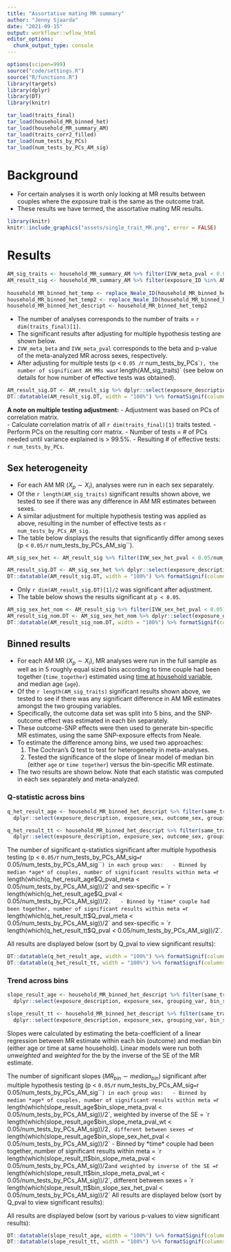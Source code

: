 ```yaml
---
title: "Assortative mating MR summary"
author: "Jenny Sjaarda"
date: "2021-09-15"
output: workflowr::wflow_html
editor_options:
  chunk_output_type: console
---
```


```r

options(scipen=999)
source("code/settings.R")
source("R/functions.R")
library(targets)
library(dplyr)
library(DT)
library(knitr)

```

```r

tar_load(traits_final)
tar_load(household_MR_binned_het)
tar_load(household_MR_summary_AM)
tar_load(traits_corr2_filled)
tar_load(num_tests_by_PCs)
tar_load(num_tests_by_PCs_AM_sig)

```

# Background 

- For certain analyses it is worth only looking at MR results between couples where the exposure trait is the same as the outcome trait. 
- These results we have termed, the assortative mating MR results. 

```r
library(knitr)
knitr::include_graphics("assets/single_trait_MR.png", error = FALSE)
```

# Results 

```r

AM_sig_traits <- household_MR_summary_AM %>% filter(IVW_meta_pval < 0.05/num_tests_by_PCs) %>% pull(exposure_ID) %>% unique()
AM_result_sig <- household_MR_summary_AM %>% filter(exposure_ID %in% AM_sig_traits)
 
household_MR_binned_het_temp <- replace_Neale_ID(household_MR_binned_het, traits_corr2_filled, "exposure_ID", "exposure_description")
household_MR_binned_het_temp2 <- replace_Neale_ID(household_MR_binned_het_temp, traits_corr2_filled, "outcome_ID", "outcome_description")
household_MR_binned_het_descript <- household_MR_binned_het_temp2

```

- The number of analyses corresponds to the number of traits = `r dim(traits_final)[1]`. 
- The significant results after adjusting for multiple hypothesis testing are shown below. 
- `IVW_meta_beta` and `IVW_meta_pval` corresponds to the beta and p-value of the meta-analyzed MR across sexes, respectively.  
- After adjusting for multiple tests (p < `0.05 / `r num_tests_by_PCs``), the number of significant AM MRs was `r length(AM_sig_traits)` (see below on details for how number of effective tests was obtained).

```r

AM_result_sig.DT <- AM_result_sig %>% dplyr::select(exposure_description, IVW_meta_beta, IVW_meta_pval) %>% unique()
DT::datatable(AM_result_sig.DT, width = "100%") %>% formatSignif(columns=c('IVW_meta_beta', 'IVW_meta_pval'), digits=3)

```

**A note on multiple testing adjustment:**
- Adjustment was based on PCs of correlation matrix.  
- Calculate correlation matrix of all `r dim(traits_final)[1]` traits tested. 
- Perform PCs on the resulting corr matrix. 
- Number of tests = # of PCs needed until variance explained is > 99.5%. 
- Resulting # of effective tests: `r num_tests_by_PCs`.  

## Sex heterogeneity

- For each AM MR ($X_{p} \sim X_i$), analyses were run in each sex separately. 
- Of the `r length(AM_sig_traits)` significant results shown above, we tested to see if there was any difference in AM MR estimates between sexes. 
- A similar adjustment for multiple hypothesis testing was applied as above, resulting in the number of effective tests as `r num_tests_by_PCs_AM_sig`. 
- The table below displays the results that significantly differ among sexes (p < `0.05/`r num_tests_by_PCs_AM_sig``).

```r

AM_sig_sex_het <- AM_result_sig %>% filter(IVW_sex_het_pval < 0.05/num_tests_by_PCs_AM_sig)

AM_result_sig.DT <- AM_sig_sex_het %>% dplyr::select(exposure_description, IVW_beta, IVW_pval, IVW_meta_beta, IVW_meta_pval, IVW_sex_het_pval) %>% unique()
DT::datatable(AM_result_sig.DT, width = "100%") %>% formatSignif(columns=c('IVW_beta', 'IVW_pval', 'IVW_meta_beta', 'IVW_meta_pval', 'IVW_sex_het_pval'), digits=3)

```

- Only `r dim(AM_result_sig.DT)[1]/2` was significant after adjustment. 
- The table below shows the results significant at `p < 0.05`.

```r

AM_sig_sex_het_nom <- AM_result_sig %>% filter(IVW_sex_het_pval < 0.05)
AM_result_sig_nom.DT <- AM_sig_sex_het_nom %>% dplyr::select(exposure_description, IVW_beta, IVW_pval, IVW_meta_beta, IVW_meta_pval, IVW_sex_het_pval) %>% unique()
DT::datatable(AM_result_sig_nom.DT, width = "100%") %>% formatSignif(columns=c('IVW_beta', 'IVW_pval', 'IVW_meta_beta', 'IVW_meta_pval', 'IVW_sex_het_pval'), digits=3)

```

## Binned results

- For each AM MR ($X_{p} \sim X_i$), MR analyses were run in the full sample as well as in 5 roughly equal sized bins according to time couple had been together (`time_together`) estimated using [time at household variable](https://biobank.ctsu.ox.ac.uk/showcase/field.cgi?id=699), and median age (`age`). 
- Of the `r length(AM_sig_traits)` significant results shown above, we tested to see if there was any significant difference in AM MR estimates amongst the two grouping variables. 
- Specifically, the outcome data set was split into 5 bins, and the SNP-outcome effect was estimated in each bin separately. 
- These outcome-SNP effects were then used to generate bin-specific MR estimates, using the same SNP-exposure effects from Neale. 
- To estimate the difference among bins, we used two approaches: 
  1. The Cochran's Q test to test for heterogeneity in meta-analyses.
  2. Tested the significance of the slope of linear model of median bin (either `age` or `time together`) versus the bin-specific MR estimate.  
- The two results are shown below. Note that each statistic was computed in each sex separately and meta-analyzed. 

### Q-statistic across bins

```r

q_het_result_age <- household_MR_binned_het_descript %>% filter(same_trait==TRUE) %>% filter(grouping_var=="age_even_bins") %>% filter(IVW_meta_pval < 0.05/num_tests_by_PCs) %>%
  dplyr::select(exposure_description, exposure_sex, outcome_sex, grouping_var, IVW_beta, IVW_pval, Q_pval, Q_pval_meta) %>% arrange(Q_pval_meta)

q_het_result_tt <- household_MR_binned_het_descript %>% filter(same_trait==TRUE) %>% filter(grouping_var=="time_together_even_bins") %>% filter(IVW_meta_pval < 0.05/num_tests_by_PCs) %>%
  dplyr::select(exposure_description, exposure_sex, outcome_sex, grouping_var, IVW_beta, IVW_pval, Q_pval, Q_pval_meta) %>% arrange(Q_pval_meta)

```

The number of significant q-statistics significant after multiple hypothesis testing (p < `0.05/`r num_tests_by_PCs_AM_sig` = `r 0.05/num_tests_by_PCs_AM_sig```) in each group was:
  - Binned by median *age* of couples, number of significant results within meta = `r length(which(q_het_result_age$Q_pval_meta < 0.05/num_tests_by_PCs_AM_sig))/2` and sex-specific = `r length(which(q_het_result_age$Q_pval < 0.05/num_tests_by_PCs_AM_sig))/2`.
  - Binned by *time* couple had been together, number of significant results within meta = `r length(which(q_het_result_tt$Q_pval_meta < 0.05/num_tests_by_PCs_AM_sig))/2` and sex-specific = `r length(which(q_het_result_tt$Q_pval < 0.05/num_tests_by_PCs_AM_sig))/2`.

All results are displayed below (sort by Q_pval to view significant results):

```r

DT::datatable(q_het_result_age, width = "100%") %>% formatSignif(columns=c('IVW_beta', 'IVW_pval', 'Q_pval', 'Q_pval_meta'), digits=3)
DT::datatable(q_het_result_tt, width = "100%") %>% formatSignif(columns=c('IVW_beta', 'IVW_pval', 'Q_pval', 'Q_pval_meta'), digits=3)
```

### Trend across bins 

```r

slope_result_age <- household_MR_binned_het_descript %>% filter(same_trait==TRUE) %>% filter(grouping_var=="age_even_bins") %>% filter(IVW_meta_pval < 0.05/num_tests_by_PCs) %>%
  dplyr::select(exposure_description, exposure_sex, grouping_var, bin_slope_beta, bin_slope_pval, bin_slope_meta_pval, bin_slope_meta_pval_wt, bin_slope_sex_het_pval) %>% arrange(bin_slope_meta_pval)

slope_result_tt <- household_MR_binned_het_descript %>% filter(same_trait==TRUE) %>% filter(grouping_var=="time_together_even_bins") %>% filter(IVW_meta_pval < 0.05/num_tests_by_PCs) %>%
  dplyr::select(exposure_description, exposure_sex, grouping_var, bin_slope_beta, bin_slope_pval, bin_slope_meta_pval, bin_slope_meta_pval_wt, bin_slope_sex_het_pval) %>% arrange(bin_slope_meta_pval)

```

Slopes were calculated by estimating the beta-coefficient of a linear regression between MR estimate within each bin (outcome) and median bin (either age or time at same household). Linear models were run both *unweighted* and *weighted* for the by the inverse of the SE of the MR estimate. 

The number of significant slopes ($MR_{bin} \sim median_{bin}$) significant after multiple hypothesis testing (p < `0.05/`r num_tests_by_PCs_AM_sig` = `r 0.05/num_tests_by_PCs_AM_sig```) in each group was:
  - Binned by median *age* of couples, number of significant results within meta = `r length(which(slope_result_age$bin_slope_meta_pval < 0.05/num_tests_by_PCs_AM_sig))/2`, weighted by inverse of the SE = `r length(which(slope_result_age$bin_slope_meta_pval_wt < 0.05/num_tests_by_PCs_AM_sig))/2`, different between sexes = `r length(which(slope_result_age$bin_slope_sex_het_pval < 0.05/num_tests_by_PCs_AM_sig))/2`
  - Binned by *time* couple had been together, number of significant results within meta = `r length(which(slope_result_tt$bin_slope_meta_pval < 0.05/num_tests_by_PCs_AM_sig))/2` and weighted by inverse of the SE = `r length(which(slope_result_tt$bin_slope_meta_pval_wt < 0.05/num_tests_by_PCs_AM_sig))/2`, different between sexes = `r length(which(slope_result_tt$bin_slope_sex_het_pval < 0.05/num_tests_by_PCs_AM_sig))/2`
All results are displayed below (sort by Q_pval to view significant results):

All results are displayed below (sort by various p-values to view significant results):

```r

DT::datatable(slope_result_age, width = "100%") %>% formatSignif(columns=c('bin_slope_beta', 'bin_slope_pval', 'bin_slope_meta_pval', 'bin_slope_meta_pval_wt', 'bin_slope_sex_het_pval'), digits=3)
DT::datatable(slope_result_tt, width = "100%") %>% formatSignif(columns=c('bin_slope_beta', 'bin_slope_pval', 'bin_slope_meta_pval', 'bin_slope_meta_pval_wt', 'bin_slope_sex_het_pval'), digits=3)
```
